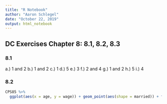 ```yaml
---
title: "R Notebook"
author: "Aaron Schlegel"
date: "October 22, 2019"
output: html_notebook
---
```


## DC Exercises Chapter 8: 8.1, 8.2, 8.3
### 8.1
a.) 1 and 2
b.) 1 and 2
c.) 1
d.) 5
e.) 3
f.) 2 and 4
g.) 1 and 2
h.) 5
i.) 4

### 8.2
```r
CPS85 %>%
  ggplot(aes(x = age, y = wage)) + geom_point(aes(shape = married)) + facet_wrap(~ sector) + theme(legend.position = "top")
```

```r


```


